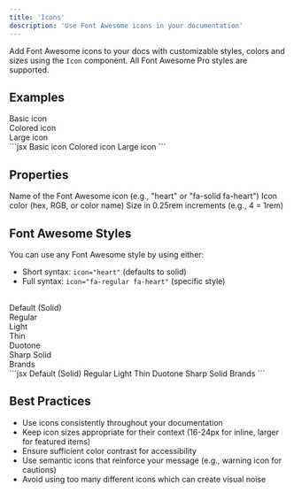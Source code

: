 ```yaml
---
title: 'Icons'
description: 'Use Font Awesome icons in your documentation'
---
```


Add Font Awesome icons to your docs with customizable styles, colors and sizes using the `Icon` component. All Font Awesome Pro styles are supported.

## Examples 

<Tabs>
  <Tab title="Example">
    <div style={{ display: 'flex', flexDirection: 'column', gap: '0.75rem' }}>
      <div><Icon icon="rocket" /> Basic icon</div>
      <div><Icon icon="check" color="#22C55E" /> Colored icon</div>
      <div><Icon icon="warning" size="7" /> Large icon</div>
    </div>
  </Tab>
  <Tab title="Markdown">
    ```jsx
    <Icon icon="rocket" /> Basic icon
    <Icon icon="check" color="#22C55E" /> Colored icon
    <Icon icon="warning" size="7" /> Large icon
    ```
  </Tab>
</Tabs>

## Properties

<ParamField path="icon" type="string" required={true}>
  Name of the Font Awesome icon (e.g., "heart" or "fa-solid fa-heart")
</ParamField>

<ParamField path="color" type="string">
  Icon color (hex, RGB, or color name)
</ParamField>

<ParamField path="size" type="number">
  Size in 0.25rem increments (e.g., 4 = 1rem)
</ParamField>

## Font Awesome Styles

You can use any Font Awesome style by using either:
- Short syntax: `icon="heart"` (defaults to solid)
- Full syntax: `icon="fa-regular fa-heart"` (specific style)

<br />

<Tabs>
  <Tab title="Example">
    <div style={{ display: 'flex', flexDirection: 'column', gap: '0.75rem' }}>
      <div><Icon icon="heart" /> Default (Solid)</div>
      <div><Icon icon="fa-regular fa-heart" /> Regular</div>
      <div><Icon icon="fa-light fa-heart" /> Light</div>
      <div><Icon icon="fa-thin fa-heart" /> Thin</div>
      <div><Icon icon="fa-duotone fa-heart" /> Duotone</div>
      <div><Icon icon="fa-sharp fa-solid fa-heart" /> Sharp Solid</div>
      <div><Icon icon="fa-brands fa-github" /> Brands</div>
    </div>
  </Tab>
  <Tab title="Markdown">
    ```jsx
    <Icon icon="heart" /> Default (Solid)
    <Icon icon="fa-regular fa-heart" /> Regular
    <Icon icon="fa-light fa-heart" /> Light
    <Icon icon="fa-thin fa-heart" /> Thin
    <Icon icon="fa-duotone fa-heart" /> Duotone
    <Icon icon="fa-sharp fa-solid fa-heart" /> Sharp Solid
    <Icon icon="fa-brands fa-github" /> Brands
    ```
  </Tab>
</Tabs>

## Best Practices

- Use icons consistently throughout your documentation
- Keep icon sizes appropriate for their context (16-24px for inline, larger for featured items)
- Ensure sufficient color contrast for accessibility
- Use semantic icons that reinforce your message (e.g., warning icon for cautions)
- Avoid using too many different icons which can create visual noise
